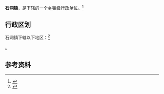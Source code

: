{{中国乡级行政区|52/26/27/106/000}}

'''石洞镇'''，是{{PRC admin/fullname|52/26/27/106/000|3}}下辖的一个[[乡镇|乡镇]]级行政单位。<ref>{{PRC admin/ref sgc|{{PRC admin/parent|52/26/27/106/000}}}}</ref>

== 行政区划 ==

石洞镇下辖以下地区：<ref>{{PRC admin/ref sgc|52/26/27/106/000}}</ref>

{{PRC admin/children|52/26/27/106/000}}。

== 参考资料 ==

{{reflist}}

{{行政区划小作品}}
{{PRC admin/navcat|52/26/27/106/000}}